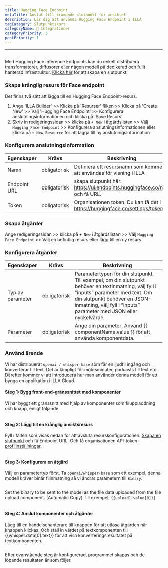 ```yaml
---
title: Hugging Face Endpoint
metaTitle: Anslut till kramande slutpunkt för ansiktet
description: Lär dig att använda Hugging Face Endpoint i ILLA
tagCategory: Slutpunktskort
categoryName: 🔨 Integrationer
categoryPriority: 3
postPriority: 1
---
```


* * *

## <Heading hidden>Hugging Face Endpoint</Heading>

Med Hugging Face Inference Endpoints kan du enkelt distribuera transformatorer, diffusorer eller någon modell på dedikerad och fullt hanterad infrastruktur. [Klicka här](https://ui.endpoints.huggingface.co/new) för att skapa en slutpunkt. 

### Skapa krånglig resurs för Face endpoint

Det finns två sätt att lägga till en Hugging Face Endpoint-resurs. 

1.  Ange 'ILLA Builder' >> Klicka på 'Resurser' fliken >> Klicka på 'Create New' >> Välj 'Hugging Face Endpoint' >> Konfigurera anslutningsinformationen och klicka på 'Save Resurs'
2.  Skriv in redigeringssidan >> klicka på `+ New` i åtgärdslistan >> Välj `Hugging Face Endpoint` >> Konfigurera anslutningsinformationen eller klicka på `+ New Resource` för att lägga till ny anslutningsinformation

### Konfigurera anslutningsinformation

| Egenskaper   | Krävs        | Beskrivning                                                                    |
| ------------ | ------------ | ------------------------------------------------------------------------------ |
| Namn         | obligatorisk | Definiera ett resursnamn som kommer att användas för visning i ILLA            |
| Endpoint URL | obligatorisk | skapa slutpunkt här: https://ui.endpoints.huggingface.co/new och få URL.       |
| Token        | obligatorisk | Organisationen token. Du kan få det i https://huggingface.co/settings/tokens.  |

### Skapa åtgärder

Ange redigeringssidan >> klicka på `+ New` i åtgärdslistan >> Välj `Hugging Face Endpoint` >> Välj en befintlig resurs eller lägg till en ny resurs

### Konfigurera åtgärder

| Egenskaper       | Krävs        | Beskrivning                                                                                                                                                                                                                                |
| ---------------- | ------------ | ------------------------------------------------------------------------------------------------------------------------------------------------------------------------------------------------------------------------------------------ |
| Typ av parameter | obligatorisk | Parametertypen för din slutpunkt. Till exempel, om din slutpunkt behöver en textinmatning, välj fyll i ”inputs” parameter med text. Om din slutpunkt behöver en JSON-inmatning, välj fyll i ”inputs” parameter med JSON eller nyckelvärde. |
| Parameter        | obligatorisk | Ange din parameter. Använd {{ componentName.value }} för att använda komponentdata.                                                                                                                                                        |

### Använd ärende

Vi har distribuerat `openai / whisper-base` som får en ljudfil ingång och konverterar till text. Det är lämpligt för mötesminuter, podcasts till text etc. Därefter kommer vi att introducera hur man använder denna modell för att bygga en applikation i ILLA Cloud.

#### Steg 1: Bygg front-end-gränssnittet med komponenter

Vi har byggt ett gränssnitt med hjälp av komponenter som filuppladdning och knapp, enligt följande.

<img src='https://cdn.illacloud.com/official-website/img/docs/connect/hf1.png' alt="" />

#### Steg 2: Lägg till en krånglig ansiktsresurs

Fyll i fälten som visas nedan för att avsluta resurskonfigurationen. [Skapa en slutpunkt](https://ui.endpoints.huggingface.co/new) och få Endpoint URL. Och få organisationen API-token i [profilinställningar](https://huggingface.co/settings/tokens). 

<img src='https://cdn.illacloud.com/official-website/img/docs/connect/hf2.png' alt="" />

#### Steg 3: Konfigurera en åtgärd

Välj en parametertyp först. Ta `openai/whisper-base` som ett exempel, denna modell kräver binär filinmatning så vi ändrar parametern till `Binary`.

<img src='https://cdn.illacloud.com/official-website/img/docs/connect/hf3.png' alt="" />

Set the binary to be sent to the model as the file data uploaded from the file upload component. (Automatic Copy) Till exempel, `{{upload1.value[0]}}`

<img src='https://cdn.illacloud.com/official-website/img/docs/connect/hf4.png' alt="" />

#### Steg 4: Anslut komponenter och åtgärder

Lägg till en händelsehanterare till knappen för att utlösa åtgärden när knappen klickas. Och ställ in värdet på textkomponenten till {{whisper.data[0].text}} för att visa konverteringsresultatet på textkomponenten. 

<img src='https://cdn.illacloud.com/official-website/img/docs/connect/hf5.png' alt="" />

Efter ovanstående steg är konfigurerad, programmet skapas och de löpande resultaten är som följer.

<img src='https://cdn.illacloud.com/official-website/img/docs/connect/hf6.gif' alt="" />
